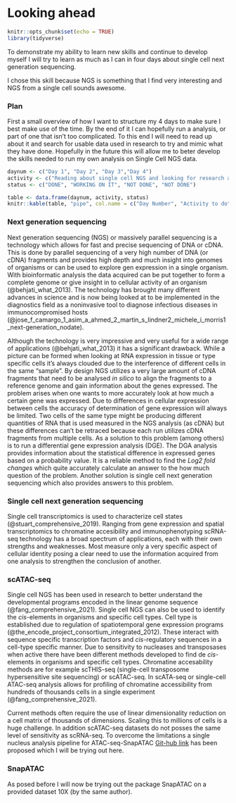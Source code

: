 
# Looking ahead


```r
knitr::opts_chunk$set(echo = TRUE)
library(tidyverse)
```


To demonstrate my ability to learn new skills and continue to develop myself I will try to learn as much as I can in four days about single cell next generation sequencing. 

I chose this skill because NGS is something that I find very interesting and NGS from a single cell sounds awesome. 

### Plan

First a small overview of how I want to structure my 4 days to make sure I best make use of the time. By the end of it I can hopefully run a analysis, or part of one that isn't too complicated. To this end I will need to read up about it and search for usable data used in research to try and mimic what they have done. Hopefully in the future this will allow me to beter develop the skills needed to run my own analysis on Single Cell NGS data. 

```r
daynum <- c("Day 1", "Day 2", "Day 3","Day 4")
activity <- c("Reading about single cell NGS and looking for research articles where this has been used for analysis", "Trying to get everything to work to mimic the analysis found in the article", "Continue with the reproduction of the article analysis untill done", "Write a report on what I have learned and things I need to learn more about, a what's next secion let's say")
status <- c("DONE", "WORKING ON IT", "NOT DONE", "NOT DONE")

table <- data.frame(daynum, activity, status)
knitr::kable(table, "pipe", col.name = c("Day Number", "Activity to do", "Completion"), align = "l" )


```

### Next generation sequencing

Next generation sequencing (NGS) or massively parallel sequencing is a technology which allows for fast and precise sequencing of DNA or cDNA. This is done by parallel sequencing of a very high number of DNA (or cDNA) fragments and provides high depth and much insight into genomes of organisms or can be used to explore gen expression in a single organism. With bioinformatic analysis the data acquired can be put together to form a complete genome or give insight in to cellular activity of an organism (@behjati_what_2013). The technology has brought many different advances in science and is now being looked at to be implemented in the diagnostics field as a noninvasive tool to diagnose infectious diseases in immunocompromised hosts (@jose_f_camargo_1_asim_a_ahmed_2_martin_s_lindner2_michele_i_morris1_next-generation_nodate).

Although the technology is very impressive and very useful for a wide range of applications (@behjati_what_2013) it has a significant drawback. While a picture can be formed when looking at RNA expression in tissue or type specific cells it's always clouded due to the interference of different cells in the same "sample". By design NGS utilizes a very large amount of cDNA fragments that need to be analysed *in silico*
 to align the fragments to a reference genome and gain information about the genes expressed. The problem arises when one wants to more accurately look at how much a certain gene was expressed. Due to differences in cellular expression between cells the accuracy of determination of gene expression will always be limited. Two cells of the same type might be producing different quantities of RNA that is used measured in the NGS analysis (as cDNA) but these differences can't be retraced because each run utilizes cDNA fragments from multiple cells. As a solution to this problem (among others) is to run a differential gene expression analysis (DGE). The DGA analysis provides information about the statistical difference in expressed genes based on a probability value. It is a reliable method to find the *Log2 fold changes* which quite accurately calculate an answer to the how much question of the problem. Another solution is single cell next generation sequencing which also provides answers to this problem. 
 
### Single cell next generation sequencing

Single cell transcriptomics is used to characterize cell states (@stuart_comprehensive_2019). Ranging from gene expression and spatial transcriptomics to chromatine accesibility and immunophenotyping scRNA-seq technology has a broad spectrum of applications, each with their own strengths and weaknesses. Most measure only a very specific aspect of cellular identity posing a clear need to use the information acquired from one analysis to strengthen the conclusion of another. 

### scATAC-seq

Single cell NGS has been used in research to better understand the developmental programs encoded in the linear genome sequence (@fang_comprehensive_2021). Single cell NGS can also be used to identify the *cis*-elements in organisms and specific cell types. Cell type is established due to regulation of spatiotemporal gene expression programs (@the_encode_project_consortium_integrated_2012). These interact with sequence specific transcription factors and *cis-*regulatory sequences in a cell-type specific manner. Due to sensitivity to nucleases and transposases when active there have been different methods developed to find de *cis*-elements in organisms and specific cell types. Chromatine accesability methods are for example scTHIS-seq (single-cell transposome hypersensitive site sequencing) or scATAC-seq. In scATA-seq or single-cell ATAC-seq analysis allows for profiling of chromatine accessibility from hundreds of thousands cells in a single experiment (@fang_comprehensive_2021). 
 
Current methods often require the use of linear dimensionality reduction on a cell matrix of thousands of dimensions. Scaling this to millions of cells is a huge challenge. In addition scATAC-seq datasets do not posses the same level of sensitivity as scRNA-seq. To overcome the limitations a single nucleus analysis pipeline for ATAC-seq-SnapATAC [Git-hub link](https://github.com/kaizhang/SnapATAC2) has been proposed which I will be trying out here.

### SnapATAC

As posed before I will now be trying out the package SnapATAC on a provided dataset 10X (by the same author). 